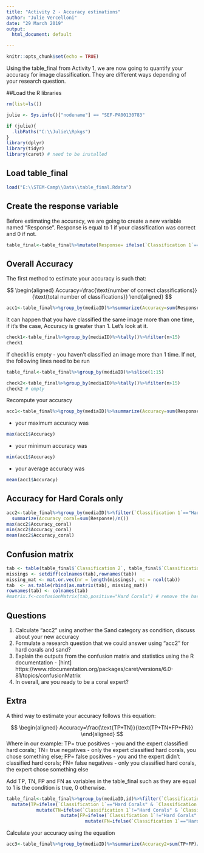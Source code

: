 ```yaml
---
title: "Activity 2 - Accuracy estimations"
author: "Julie Vercelloni"
date: "29 March 2019"
output:
  html_document: default

---
```


<style>
table, td, th {
 border: none;
 padding-left: 1em;
 padding-right: 1em;
 min-width: 50%;
 margin-left: auto;
 margin-right: auto;
 margin-top: 1em;
 margin-bottom: 1em;
}
</style>

```r
knitr::opts_chunk$set(echo = TRUE)
```

Using the table_final from Activity 1, we are now going to quantify your accuracy for image classification. They are different ways depending of your research question.   

##Load the R libraries

```r
rm(list=ls())

julie <- Sys.info()["nodename"] == "SEF-PA00130783"

if (julie){
  .libPaths("C:\\Julie\\Rpkgs")
}
library(dplyr)
library(tidyr)
library(caret) # need to be installed 
```
## Load table_final 
```r
load("E:\\STEM-Camp\\Data\\table_final.Rdata")
```

## Create the response variable  

Before estimating the accuracy, we are going to create a new variable named "Response". Response is equal to 1 if your classification was correct and 0 if not. 

```r
table_final<-table_final%>%mutate(Response= ifelse(`Classification 1`==`Classification 2`,1,0))
```

## Overall Accuracy

The first method to estimate your accuracy is such that: 

$$
\begin{aligned}
Accuracy=\frac{\text{number of correct classifications}}{\text{total number of classifications}}
\end{aligned}
$$

```r
acc1<-table_final%>%group_by(mediaID)%>%summarize(Accuracy=sum(Response)/15)
```

It can happen that you have classified the same image more than one time, if it's the case, Accuracy is greater than 1. Let's look at it. 

```r
check1<-table_final%>%group_by(mediaID)%>%tally()%>%filter(n>15)
check1
```
If check1 is empty - you haven't classified an image more than 1 time. If not, the following lines need to be run

```r
table_final<-table_final%>%group_by(mediaID)%>%slice(1:15)
```

```r
check2<-table_final%>%group_by(mediaID)%>%tally()%>%filter(n>15)
check2 # empty
```

Recompute your accuracy 
```r
acc1<-table_final%>%group_by(mediaID)%>%summarize(Accuracy=sum(Response)/15)
```

- your maximum accuracy was 
```r
max(acc1$Accuracy)
```
- your minimum accuracy was 
```r
min(acc1$Accuracy)
```

- your average accuracy was 
```r
mean(acc1$Accuracy)
```

## Accuracy for Hard Corals only 

```r
acc2<-table_final%>%group_by(mediaID)%>%filter(`Classification 1`=="Hard Corals")%>%
  summarize(Accuracy_coral=sum(Response)/n())
max(acc2$Accuracy_coral)
min(acc2$Accuracy_coral)
mean(acc2$Accuracy_coral)
```

## Confusion matrix 

```r
tab <- table(table_final$`Classification 2`, table_final$`Classification 1`)
missings <- setdiff(colnames(tab),rownames(tab))
missing_mat <- mat.or.vec(nr = length(missings), nc = ncol(tab))
tab  <- as.table(rbind(as.matrix(tab), missing_mat))
rownames(tab) <- colnames(tab)
#matrix.f<-confusionMatrix(tab,positive="Hard Corals") # remove the hash in front of matrix.f
```

## Questions
1. Calculate "acc2" using another the Sand category as condition, discuss about your new accuracy
2. Formulate a research question that we could answer using "acc2" for hard corals and sand? 
2. Explain the outputs from the confusion matrix and statistics using the R documentation - [hint] https://www.rdocumentation.org/packages/caret/versions/6.0-81/topics/confusionMatrix
3. In overall, are you ready to be a coral expert?  

## Extra 

A third way to estimate your accuracy follows this equation:

$$
\begin{aligned}
Accuracy=\frac{\text{TP+TN}}{\text{TP+TN+FP+FN}}
\end{aligned}
$$
Where in our example: 
TP= true positives - you and the expert classified hard corals; TN= true negatives - only the expert classified hard corals, you chose something else; FP= false positives - you and the expert didn't classified hard corals; FN= false negatives - only you classified hard corals, the expert chose something else

Add TP, TN, FP and FN as variables in the table_final such as they are equal to 1 is the condition is true, 0 otherwise. 
```r
table_final<-table_final%>%group_by(mediaID,id)%>%filter(`Classification 1`=="Hard Corals")%>%
  mutate(TP=ifelse(`Classification 1`=="Hard Corals" & `Classification 2`=="Hard Corals",1,0))%>%
           mutate(TN=ifelse(`Classification 1`!="Hard Corals" & `Classification 2`!="Hard Corals",1,0))%>%
                    mutate(FP=ifelse(`Classification 1`!="Hard Corals" & `Classification 2`=="Hard Corals",1,0))%>%  
                             mutate(FN=ifelse(`Classification 1`=="Hard Corals" & `Classification 2`!="Hard Corals",1,0))
```

Calculate your accuracy using the equation 
```r
acc3<-table_final%>%group_by(mediaID)%>%summarize(Accuracy2=sum(TP+FP)/sum(TP+TN+FP+FN))
```
